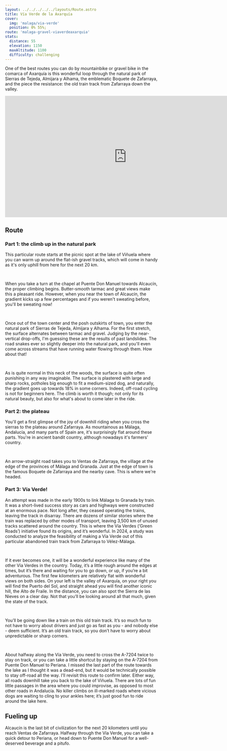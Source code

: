 ```yaml
---
layout: ../../../../../layouts/Route.astro
title: Vía Verde de la Axarquía
cover: 
  img: 'malaga/via-verde'
  position: 0% 55%;
route: 'malaga-gravel-viaverdeaxarquia'
stats:
  distance: 55
  elevation: 1150
  maxAltitude: 1100
  difficulty: challenging
---
```


One of the best routes you can do by mountainbike or gravel bike in the comarca of Axarquía is this wonderful loop through the natural park of Sierras de Tejeda, Almijara y Alhama, the emblematic Boquete de Zafarraya, and the piece the resistance: the old train track from Zafarraya down the valley.

<center>
<iframe width="800" height="400" src="https://www.youtube.com/embed/xJ0z5RCAO4M?si=Qy219cAm8ahfeyYs" title="Gravel ride: Vía Verde de la Axarquía" frameborder="0" allow="accelerometer; autoplay; clipboard-write; encrypted-media; gyroscope; picture-in-picture; web-share" referrerpolicy="strict-origin-when-cross-origin" allowfullscreen></iframe>
</center>

## Route

### Part 1: the climb up in the natural park

This particular route starts at the picnic spot at the lake of Viñuela where you can warm up around the flat-ish gravel tracks, which will come in handy as it's only uphill from here for the next 20 km.

&nbsp;

When you take a turn at the chapel at Puente Don Manuel towards Alcaucín, the proper climbing begins. 
Butter-smooth tarmac and great views make this a pleasant ride. 
However, when you near the town of Alcaucín, the gradient kicks up a few percentages and if you weren't sweating before, you'll be sweating now!

&nbsp;

Once out of the town center and the posh outskirts of town, you enter the natural park of Sierras de Tejeda, Almijara y Alhama. 
For the first stretch, the surface alternates between tarmac and gravel.
Judging by the near-vertical drop-offs, I'm guessing these are the results of past landslides. 
The road snakes ever so slightly deeper into the natural park, and you'll even come across streams that have running water flowing through them. How about that!

&nbsp;

As is quite normal in this neck of the woods, the surface is quite often punishing in any way imaginable. 
The surface is plastered with large and sharp rocks, potholes big enough to fit a medium-sized dog, and naturally, the gradient goes up towards 18% in some corners.
Indeed, off-road cycling is not for beginners here. 
The climb is worth it though; not only for its natural beauty, but also for what's about to come later in the ride.

### Part 2: the plateau

You'll get a first glimpse of the joy of downhill riding when you cross the sierras to the plateau around Zafarraya.
As mountainous as Málaga, Andalucía, and many parts of Spain are, it's surprisingly flat around these parts. 
You're in ancient bandit country, although nowadays it's farmers' country.

&nbsp;

An arrow-straight road takes you to Ventas de Zafarraya, the village at the edge of the provinces of Málaga and Granada. 
Just at the edge of town is the famous Boquete de Zafarraya and the nearby cave. 
This is where we're headed.

### Part 3: Vía Verde!

An attempt was made in the early 1900s to link Málaga to Granada by train. 
It was a short-lived success story as cars and highways were constructed at an enormous pace. 
Not long after, they ceased operating the trains, leaving the track in disarray. 
There are dozens of similar stories where the train was replaced by other modes of transport, leaving 3,500 km of unused tracks scattered around the country. 
This is where the Vía Verdes (‘Green Roads’) initiative found its origins, and it’s wonderful.
In 2024, a study was conducted to analyze the feasibility of making a Vía Verde out of this particular abandoned train track from Zafarraya to Vélez-Málaga.

&nbsp;

If it ever becomes one, it will be a wonderful experience like many of the other Vía Verdes in the country. 
Today, it’s a little rough around the edges at times, but it’s there and waiting for you to go down, or up, if you’re a bit adventurous. 
The first few kilometers are relatively flat with wonderful views on both sides. 
On your left is the valley of Axarquía, on your right you will find the Puerto del Sol, and straight ahead you will find another iconic hill, the Alto de Fraile. 
In the distance, you can also spot the Sierra de las Nieves on a clear day. 
 Not that you’ll be looking around all that much, given the state of the track.

&nbsp;

You’ll be going down like a train on this old train track. 
It’s so much fun to not have to worry about drivers and just go as fast as you - and nobody else - deem sufficient. 
It’s an old train track, so you don’t have to worry about unpredictable or sharp corners.

&nbsp;

About halfway along the Vía Verde, you need to cross the A-7204 twice to stay on track, or you can take a little shortcut by staying on the A-7204 from Puente Don Manuel to Periana. 
I missed the last part of the route towards the lake as I thought it was a dead-end, but it would be technically possible to stay off-road all the way. 
I’ll revisit this route to confirm later. 
Either way, all roads downhill take you back to the lake of Viñuela. 
There are lots of fun little passages in the area where you could improvise, as opposed to most other roads in Andalucía. 
No killer climbs on ill-marked roads where vicious dogs are waiting to cling to your ankles here; it’s just good fun to ride around the lake here.


## Fueling up

Alcaucín is the last bit of civilization for the next 20 kilometers until you reach Ventas de Zafarraya.
Halfway through the Vía Verde, you can take a quick detour to Periana, or head down to Puente Don Manuel for a well-deserved beverage and a pitufo.